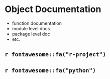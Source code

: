 # Object Documentation {#object_docs}

- function documentation
- module level docs
- package level doc
- etc.

## `r fontawesome::fa("r-project")`



## `r fontawesome::fa("python")`
